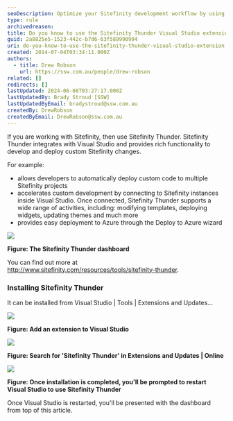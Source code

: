 ```yaml
---
seoDescription: Optimize your Sitefinity development workflow by using Thunder, a Visual Studio extension that streamlines custom code deployment and connection to multiple projects.
type: rule
archivedreason:
title: Do you know to use the Sitefinity Thunder Visual Studio extension?
guid: 2a8825e5-1523-442c-b7d6-63f589990994
uri: do-you-know-to-use-the-sitefinity-thunder-visual-studio-extension
created: 2014-07-04T03:34:11.000Z
authors:
  - title: Drew Robson
    url: https://ssw.com.au/people/drew-robson
related: []
redirects: []
lastUpdated: 2024-06-08T03:27:17.000Z
lastUpdatedBy: Brady Stroud [SSW]
lastUpdatedByEmail: bradystroud@ssw.com.au
createdBy: DrewRobson
createdByEmail: DrewRobson@ssw.com.au
---
```


If you are working with Sitefinity, then use Sitefinity Thunder.
Sitefinity Thunder integrates with Visual Studio and provides rich functionality to develop and deploy custom Sitefinity changes.

For example:

- allows developers to automatically deploy custom code to multiple Sitefinity projects
- accelerates custom development by connecting to Sitefinity instances inside Visual Studio. Once connected, Sitefinity Thunder supports a wide range of activities, including: modifying templates, deploying widgets, updating themes and much more
- provides easy deployment to Azure through the Deploy to Azure wizard

![](/uploads/rules/do-you-know-to-use-the-sitefinity-thunder-visual-studio-extension/4-07-2014-1-08-52-PM-compressor.png)

**Figure: The Sitefinity Thunder dashboard**

You can find out more at http://www.sitefinity.com/resources/tools/sitefinity-thunder.

### Installing Sitefinity Thunder

It can be installed from Visual Studio | Tools | Extensions and Updates...

![](/uploads/rules/do-you-know-to-use-the-sitefinity-thunder-visual-studio-extension/4-07-2014-12-35-25-PM-compressor.png)

**Figure: Add an extension to Visual Studio**

![](/uploads/rules/do-you-know-to-use-the-sitefinity-thunder-visual-studio-extension/4-07-2014-12-52-20-PM-compressor.png)

**Figure: Search for 'Sitefinity Thunder' in Extensions and Updates | Online**

![](/uploads/rules/do-you-know-to-use-the-sitefinity-thunder-visual-studio-extension/4-07-2014-12-58-32-PM-compressor.png)

**Figure: Once installation is completed, you'll be prompted to restart Visual Studio to use Sitefinity Thunder**

Once Visual Studio is restarted, you'll be presented with the dashboard from top of this article.
